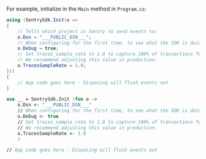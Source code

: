 For example, initialize in the `Main` method in `Program.cs`:

```csharp {filename:Program.cs}
using (SentrySdk.Init(o => 
{
    // Tells which project in Sentry to send events to:
    o.Dsn = "___PUBLIC_DSN___";
    // When configuring for the first time, to see what the SDK is doing:
    o.Debug = true;
    // Set traces_sample_rate to 1.0 to capture 100% of transactions for performance monitoring.
    // We recommend adjusting this value in production.
    o.TracesSampleRate = 1.0; 
}))
{
    // App code goes here - Disposing will flush events out
}
```

```fsharp {filename:Program.fs}
use __ = SentrySdk.Init (fun o ->
    o.Dsn <- "___PUBLIC_DSN___"
    // When configuring for the first time, to see what the SDK is doing:
    o.Debug <- true
    // Set traces_sample_rate to 1.0 to capture 100% of transactions for performance monitoring.
    // We recommend adjusting this value in production.
    o.TracesSampleRate <- 1.0
    )

// App code goes here - Disposing will flush events out
```
